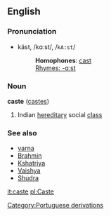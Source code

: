 ==English==
===Pronunciation===
*käst, /kɑːst/, /<tt>kA:st</tt>/
*:'''Homophones''': [[cast]]
*:[[Rhymes:English:-ɑːst|Rhymes: -ɑːst]]

===Noun===
'''caste''' ([[castes]])

#Indian [[hereditary]] social [[class]]

===See also===
*[[varna]]
*[[Brahmin]]
*[[Kshatriya]]
*[[Vaishya]]
*[[Shudra]]

[[it:caste]]
[[pl:Caste]]
[[Category:Portuguese derivations]]